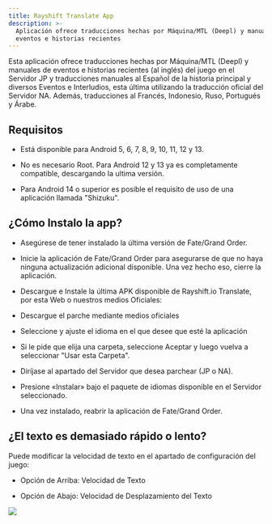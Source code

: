 ```yaml
---
title: Rayshift Translate App
description: >-
  Aplicación ofrece traducciones hechas por Máquina/MTL (Deepl) y manuales de
  eventos e historias recientes
---
```

Esta aplicación ofrece traducciones hechas por Máquina/MTL (Deepl) y manuales de eventos e historias recientes (al inglés) del juego en el Servidor JP y traducciones manuales al Español de la historia principal y diversos Eventos e Interludios, esta última utilizando la traducción oficial del Servidor NA. Además, traducciones al Francés, Indonesio, Ruso, Portugués y Árabe.

## Requisitos

* Está disponible para Android 5, 6, 7, 8, 9, 10, 11, 12 y 13.

* No es necesario Root. Para Android 12 y 13 ya es completamente compatible, descargando la ultima versión.

* Para Android 14 o superior es posible el requisito de uso de una aplicación llamada "Shizuku".

## **¿Cómo Instalo la app?**

* Asegúrese de tener instalado la última versión de Fate/Grand Order.

* Inicie la aplicación de Fate/Grand Order para asegurarse de que no haya ninguna actualización adicional disponible. Una vez hecho eso, cierre la aplicación.

* Descargue e Instale la última APK disponible de Rayshift.io Translate, por esta Web o nuestros medios Oficiales:

* Descargue el parche mediante medios oficiales

* Seleccione y ajuste el idioma en el que desee que esté la aplicación

* Si le pide que elija una carpeta, seleccione Aceptar y luego vuelva a seleccionar "Usar esta Carpeta".

* Diríjase al apartado del Servidor que desea parchear (JP o NA).

* Presione «Instalar» bajo el paquete de idiomas disponible en el Servidor seleccionado.

* Una vez instalado, reabrir la aplicación de Fate/Grand Order.

## **¿El texto es demasiado rápido o lento?**

Puede modificar la velocidad de texto en el apartado de configuración del juego:

* Opción de Arriba: Velocidad de Texto

* Opción de Abajo: Velocidad de Desplazamiento del Texto

![](@assets/images/docs/inline/index/image.png)
